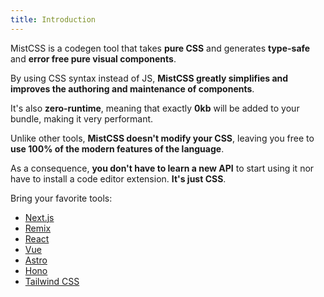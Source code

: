 ```yaml
---
title: Introduction
---
```



MistCSS is a codegen tool that takes __pure CSS__ and generates __type-safe__ and __error free pure visual components__.

By using CSS syntax instead of JS, __MistCSS greatly simplifies and improves the authoring and maintenance of components__.

It's also __zero-runtime__, meaning that exactly __0kb__ will be added to your bundle, making it very performant.

Unlike other tools, __MistCSS doesn't modify your CSS__, leaving you free to __use 100% of the modern features of the language__.

As a consequence, __you don't have to learn a new API__ to start using it nor have to install a code editor extension. __It's just CSS__.

Bring your favorite tools:

- [Next.js](https://nextjs.org/)
- [Remix](https://remix.run/)
- [React](https://react.dev/)
- [Vue](https://vuejs.org)
- [Astro](https://astro.build/)
- [Hono](https://hono.dev/)
- [Tailwind CSS](https://tailwindcss.com/)